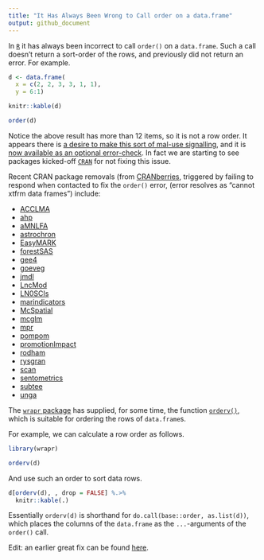 ```yaml
---
title: "It Has Always Been Wrong to Call order on a data.frame"
output: github_document
---
```


In [`R`](https://www.r-project.org) it has always been incorrect to call `order()` on a `data.frame`. Such a call doesn't return a sort-order of the rows, and previously did not return an error. For example.

```r
d <- data.frame(
  x = c(2, 2, 3, 3, 1, 1), 
  y = 6:1)

knitr::kable(d)
```

```r
order(d)
```

Notice the above result has more than 12 items, so it is not a row order. It appears there is [a desire to make this sort of mal-use signalling](https://stat.ethz.ch/pipermail/r-devel/2020-May/079500.html), and it is [now available as an optional error-check](https://stat.ethz.ch/pipermail/r-package-devel/2021q1/006551.html). In fact we are starting to see packages kicked-off [`CRAN`](https://cran.r-project.org) for not fixing this issue. 

Recent CRAN package removals (from [CRANberries](https://dirk.eddelbuettel.com/cranberries/cran/removed/), triggered by failing to respond when contacted to fix the `order()` error, (error resolves as "cannot xtfrm data frames") include:

  * [ACCLMA](https://cran-archive.r-project.org/web/checks/2021/2021-02-05_check_results_ACCLMA.html)
  * [ahp](https://cran-archive.r-project.org/web/checks/2021/2021-02-05_check_results_ahp.html)
  * [aMNLFA](https://cran-archive.r-project.org/web/checks/2021/2021-02-05_check_results_aMNLFA.html)
  * [astrochron](https://cran-archive.r-project.org/web/checks/2021/2021-02-05_check_results_astrochron.html)
  * [EasyMARK](https://cran-archive.r-project.org/web/checks/2021/2021-02-05_check_results_EasyMARK.html)
  * [forestSAS](https://cran-archive.r-project.org/web/checks/2021/2021-02-05_check_results_forestSAS.html)
  * [gee4](https://cran-archive.r-project.org/web/checks/2021/2021-02-05_check_results_gee4.html)
  * [goeveg](https://cran-archive.r-project.org/web/checks/2021/2021-02-05_check_results_goeveg.html)
  * [jmdl](https://cran-archive.r-project.org/web/checks/2021/2021-02-05_check_results_jmdl.html)
  * [LncMod](https://cran-archive.r-project.org/web/checks/2021/2021-02-05_check_results_LncMod.html)
  * [LN0SCIs](https://cran-archive.r-project.org/web/checks/2021/2021-02-05_check_results_LN0SCIs.html)
  * [marindicators](https://cran-archive.r-project.org/web/checks/2021/2021-02-05_check_results_marindicators.html)
  * [McSpatial](https://cran-archive.r-project.org/web/checks/2021/2021-02-05_check_results_McSpatial.html)
  * [mcglm](https://cran-archive.r-project.org/web/checks/2021/2021-02-05_check_results_mcglm.html)
  * [mpr](https://cran-archive.r-project.org/web/checks/2021/2021-02-05_check_results_mpr.html)
  * [pompom](https://cran-archive.r-project.org/web/checks/2021/2021-02-05_check_results_pompom.html)
  * [promotionImpact](https://cran-archive.r-project.org/web/checks/2021/2021-02-05_check_results_promotionImpact.html)
  * [rodham](https://cran-archive.r-project.org/web/checks/2021/2021-02-05_check_results_rodham.html)
  * [rysgran](https://cran-archive.r-project.org/web/checks/2021/2021-02-05_check_results_rysgran.html)
  * [scan](https://cran-archive.r-project.org/web/checks/2021/2021-02-05_check_results_scan.html)
  * [sentometrics](https://cran-archive.r-project.org/web/checks/2021/2021-02-05_check_results_sentometrics.html)
  * [subtee](https://cran-archive.r-project.org/web/checks/2021/2021-02-05_check_results_subtee.html)
  * [unga](https://cran-archive.r-project.org/web/checks/2021/2021-02-05_check_results_unga.html)
  

The [`wrapr` package](https://github.com/WinVector/wrapr) has supplied, for some time, the function [`orderv()`](https://winvector.github.io/wrapr/reference/orderv.html), which is suitable for ordering the rows of `data.frame`s.

For example, we can calculate a row order as follows.

```r
library(wrapr)

orderv(d)
```

And use such an order to sort data rows.

```r
d[orderv(d), , drop = FALSE] %.>%
  knitr::kable(.)
```

Essentially `orderv(d)` is shorthand for `do.call(base::order, as.list(d))`, which places the columns of the `data.frame` as the `...`-arguments of the `order()` call.


Edit: an earlier great fix can be found <a href="http://www.markvanderloo.eu/yaRb/2014/08/15/sort-data-frame/">here</a>.



